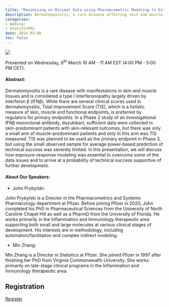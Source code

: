 ```yaml
---
title: "Maximizing on Minimal Data using Pharmacometric Modeling to Estimate the Probability of Technical Success: John Prybylski and Min Zhang"
description: Dermatomyositis, a rare disease affecting skin and muscle tissues, poses unique challenges for clinical trials. Learn how exposure-response modeling helped overcome data limitations in a Phase 2 study of an investigational IFNβ monoclonal antibody, paving the way for further development.
categories: 
- Webinar
- StatsforPMx
date: 2024-03-06
toc: false
---
```


![](/images/webinar-mar2024.png)

Presented on Wednesday, 6^th^ March 10 AM - 11 AM EST (4:00 PM - 5:00 PM CET).

#### Abstract:
Dermatomyositis is a rare disease with manifestations in skin and muscle tissues and is considered a type I interferonopathy largely driven by interferon β (IFNβ). While there are several clinical scores used in dermatomyositis, Total Improvement Score (TIS), which is a holistic measure of skin, muscle and functional endpoints, is preferred by regulators for primary endpoints. In a Phase 2 study of an investigational IFNβ monoclonal antibody, dazukibart, sufficient data were collected in skin-predominant patients with skin-relevant outcomes, but there was only a small arm of muscle-predominant patients and only in this arm was TIS measured. TIS was planned to be used as the primary endpoint in Phase 3, but using the small observed sample for average power-based prediction of technical success was severely limited. In this presentation, we will discuss how exposure-response modeling was essential to overcome some of the data issues and to arrive at a probability of technical success supportive of further development.

#### About Our Speakers:

-   John Prybylski:

John Prybylski is a Director in the Pharmacometrics and Systems Pharmacology department at Pfizer. Before joining Pfizer in 2020, John completed his PhD in Pharmaceutical Sciences from the University of North Caroline Chapel Hill as well as a PharmD from the University of Florida. He works primarily in the Inflammation and Immunology therapeutic area supporting both small and large molecules at various clinical stages of development. His interests are in methodology, including automation/facilitation and complex indirect modeling.

-   Min Zhang:

Min Zhang is a Director in Statistics at Pfizer. She joined Pfizer in 1997 after finishing her PhD from Virginia Commonwealth University. She works primarily on late-stage clinical programs in the Inflammation and Immunology therapeutic area.

## Registration

[Register](https://buff.ly/3uxcXtq){target="_blank"}
